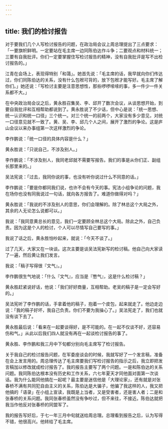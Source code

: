 ```yaml
---
---
---
```

title: 我们的检讨报告
---




对于要我们几个人写检讨报告的问题，在政治局会议上周总理提出了三点要求：「一要旗帜鲜明。一定要站在毛主席一边同陈伯达作斗争；二要观点和材料统一；三要有自我批评。你们一定要掌握住写检讨报告的精神，没有自我批评是写不出检讨报告的。」

江青在会场上，表现得特别「和蔼」。她首先说：「毛主席的话，我早就向你们传达过，你们同陈伯达的关系，没有什么包袱可背的，放下包袱才能写好。毛主席了解你们。」她还说：「写检讨主要是注意思想性，那些啰啰嗦嗦的事，多一件少一件关系都不大。」

在中央政治局会议之后，黄永胜召集吴、李、邱开了数次会议，从谈思想开始，到要自我批评和互相帮助都说到了。黄永胜说了不少话，但中心是说：「统一思想、统一认识和统一口径」三个统一。对三个统一的前两个，大家没有多少意见，对统一口径意见就不一致了。黄、吴、李、邱几个人之间，展开了激烈的争论。这是庐山会议以来办事组第一次这样激烈的争论。

李作鹏说：「统一口径的具体内容是什么？」

黄永胜说：「只说自己，不涉及别人。」

李作鹏说：「不涉及别人，我同老邱就不需要写报告。我们的事是从你们正、副组长那里来的。」

吴法宪说：「过去，我同你说的事，也没有听你说过什么不同意的话。」

李作鹏说：「要是你都同我们说，也许不会有今天的事。宪法小组争论的问题，我在场你也没有同我说过一句话，就向各方报告了。难道你做得对吗？」

黄永胜说：「我说的不涉及别人的意思，你们会理解的。除了林总这个大局之外，其余的人无论怎么说都可以。」

我说：「我同意黄总长的意见，我们一定要顾全林总这个大局。除此之外，自己负责。因为这是个人的检讨，个人可以尽情写自己要写的事。」

我说了话之后，黄永胜怕吵起来，就说：「今天不谈了。」

过了几天，大家又在一块谈。这次主要是谈吴法宪新写的检讨稿。他自己向大家读了一遍，然后黄让我们发言。

我说：「稿子写得很『文气』。」

李作鹏很生气地说：「什么『文气』，应当是『憋气』，这是什么检讨稿？」

黄永胜赶紧说好话，他说：「我们好好商量，互相帮助。老吴的稿子是一定会写好的。」

吴法宪听了李作鹏的话，手拿着他的稿子，抱着一个皮包，起来就走了。他边走边说：「我的稿子好坏，我自己负责。你们不要为我操心了。」吴法宪走了，我们也就没有谈下去了。

黄永胜最后说：「看来在一起要谈得好，是不可能的。在一起不仅谈不好，还容易伤和气。」从此以后我们四人就没有再在一起谈检讨报告的事了。

黄永胜、李作鹏和我三月中下旬都分别向毛主席写了检讨报告。

关于我自己的检讨报告问题，在军委座谈会的时候，我就写好了一个发言稿，准备在会上发言用的。周总理传达了毛主席要我们写检讨报告的指示之后，我立即把发言稿加以修改就成检讨报告了。我的报告主要写了两个问题。一是和陈伯达的关系问题。我同陈伯达根本没有历史和工作关系，六七年夏天才同他面对面第一次谈话。我为什么能同他搞在一起呢？最主要是迷信他是「大理论家」，还有就是对张春桥不满有共同犯自由主义的关系，陈伯达是大骗子，他骗了我这样的人，我又把他搞的「语录」在小组上宣读，我既是上当者，又是受害者，还是害人者；二是和张春桥的关系问题。我同张春桥虽然没有争吵过，但不来往，不接近。陈伯达就把我当作他反对张春桥的同盟军了。

我的报告写好后，于七一年三月中旬就送给周总理。总理看到报告之后，认为写得不错，他很高兴。他转给了毛主席。
